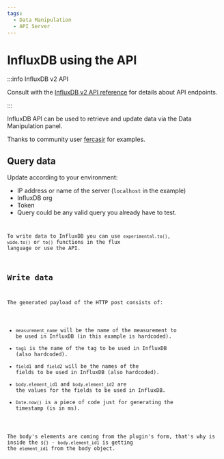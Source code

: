 ```yaml
---
tags:
  - Data Manipulation
  - API Server
---
```



# InfluxDB using the API

:::info InfluxDB v2 API

Consult with the [InfluxDB v2 API reference](https://docs.influxdata.com/influxdb/cloud/reference/api/) for details about API endpoints.

:::

InfluxDB API can be used to retrieve and update data via the Data Manipulation panel.

Thanks to community user [fercasjr](https://github.com/fercasjr) for examples.

## Query data

Update according to your environment:

- IP address or name of the server (`localhost` in the example)
- InfluxDB org
- Token
- Query could be any valid query you already have to test.

<Code
  url="https://github.com/VolkovLabs/volkovlabs.io/blob/main/docs/volkovlabs-form-panel/servers/influx-query.js"
  language="js"
/>

To write data to InfluxDB you can use `experimental.to()`, `wide.to()` or `to()` functions in the flux language or use the API.

## Write data

The generated payload of the HTTP post consists of:

- `measurement_name` will be the name of the measurement to be used in InfluxDB (in this example is hardcoded).
- `tag1` is the name of the tag to be used in InfluxDB (also hardcoded).
- `field1` and `field2` will be the names of the fields to be used in InfluxDB (also hardcoded).
- `body.element_id1` and `body.element_id2` are the values for the fields to be used in InfluxDB.
- `Date.now()` is a piece of code just for generating the timestamp (is in ms).

The body's elements are coming from the plugin's form, that's why is inside the `${}` - `body.element_id1` is getting the `element_id1`
from the body object.

<Code
  url="https://github.com/VolkovLabs/volkovlabs.io/blob/main/docs/volkovlabs-form-panel/servers/influx-write.js"
  language="js"
/>
